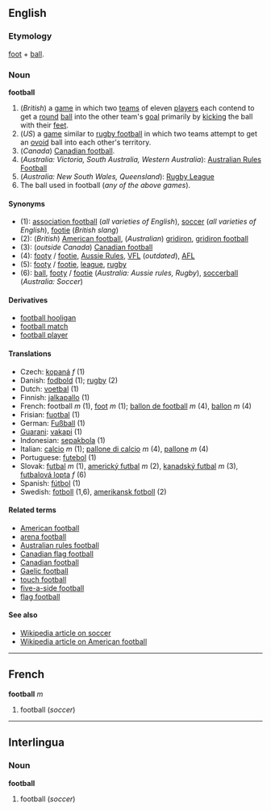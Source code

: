 ==English==
===Etymology===
[[foot]] + [[ball]].

===Noun===
'''football'''
#(''British'') a [[game]] in which two [[team]]s of eleven [[player]]s each contend to get a [[round]] [[ball]] into the other team's [[goal]] primarily by [[kick]]ing the ball with their [[foot|feet]].
#(''US'') a [[game]] similar to [[rugby football]] in which two teams attempt to get an [[ovoid]] ball into each other's territory.
#(''Canada'') [[Canadian football]].
#(''Australia: Victoria, South Australia, Western Australia''): [[Australian Rules Football]]
#(''Australia: New South Wales, Queensland''): [[Rugby League]]
#The ball used in football (''any of the above games'').

====Synonyms====
*(1): [[association football]] (''all varieties of English''), [[soccer]] (''all varieties of English''), [[footie]] (''British slang'')
*(2): (''British'') [[American football]], (''Australian'') [[gridiron]], [[gridiron football]]
*(3): (''outside Canada'') [[Canadian football]]
*(4): [[footy]] / [[footie]], [[Aussie Rules]], [[VFL]] (''outdated''), [[AFL]]
*(5): [[footy]] / [[footie]], [[league]], [[rugby]]
*(6): [[ball]], [[footy]] / [[footie]]  (''Australia: Aussie rules, Rugby''), [[soccerball]] (''Australia: Soccer'')

====Derivatives====
*[[football hooligan]]
*[[football match]]
*[[football player]]

====Translations====
*Czech: [[kopaná]] ''f'' (1)
*Danish: [[fodbold]] (1); [[rugby]] (2)
*Dutch: [[voetbal]] (1)
*Finnish: [[jalkapallo]] (1)
*French: football ''m'' (1), [[foot#French|foot]] ''m'' (1); [[ballon de football]] ''m'' (4), [[ballon]] ''m'' (4)
*Frisian: [[fuotbal]] (1)
*German: [[Fußball]] (1)
*[[Guarani]]: [[vakapi]] (1)
*Indonesian: [[sepakbola]] (1)
*Italian: [[calcio]] ''m'' (1); [[pallone di calcio]] ''m'' (4), [[pallone]] ''m'' (4)
*Portuguese: [[futebol]] (1)
*Slovak: [[futbal]] ''m'' (1), [[americký futbal]] ''m'' (2), [[kanadský futbal]] ''m'' (3), [[futbalová lopta]] ''f'' (6)
*Spanish: [[fútbol]] (1)
*Swedish: [[fotboll]] (1,6), [[amerikansk fotboll]] (2)

====Related terms====
*[[American football]]
*[[arena football]]
*[[Australian rules football]]
*[[Canadian flag football]]
*[[Canadian football]]
*[[Gaelic football]]
*[[touch football]]
*[[five-a-side football]]
*[[flag football]]

====See also====
*[[w:en:Football|Wikipedia article on soccer]]
*[[w:en:American_football|Wikipedia article on American football]]

----

==French==
'''football''' ''m''

#football (''soccer'')

----
==Interlingua==
===Noun===
'''football'''

#football (''soccer'')
